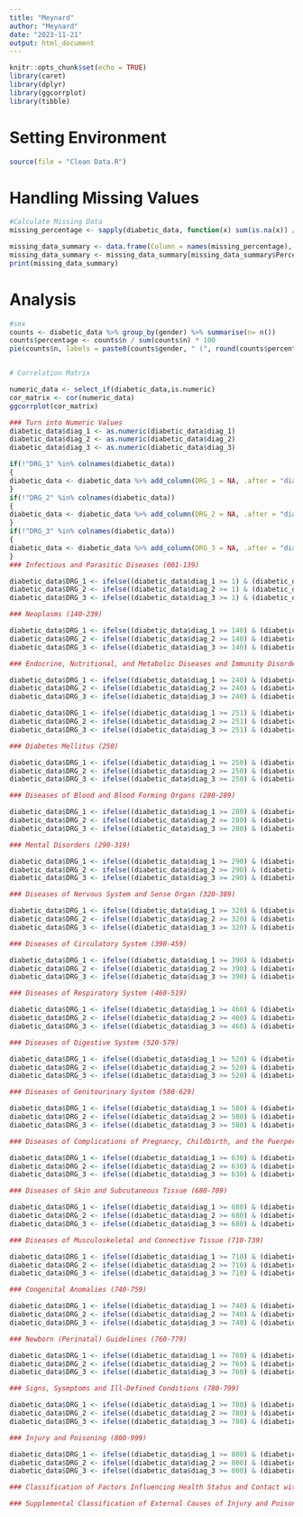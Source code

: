 ```yaml
---
title: "Meynard"
author: "Meynard"
date: "2023-11-21"
output: html_document
---
```


```r
knitr::opts_chunk$set(echo = TRUE)
library(caret)
library(dplyr)
library(ggcorrplot)
library(tibble)
```

# Setting Environment

```r
source(file = "Clean Data.R")
```
# Handling Missing Values

```r
#Calculate Missing Data
missing_percentage <- sapply(diabetic_data, function(x) sum(is.na(x)) / length(x) * 100)

missing_data_summary <- data.frame(Column = names(missing_percentage), Percentage = missing_percentage)
missing_data_summary <- missing_data_summary[missing_data_summary$Percentage != "0", ]
print(missing_data_summary)
```
# Analysis

``` r
#sex
counts <- diabetic_data %>% group_by(gender) %>% summarise(n= n())
counts$percentage <- counts$n / sum(counts$n) * 100
pie(counts$n, labels = paste0(counts$gender, " (", round(counts$percentage, 1), "%)"), main = "Gender")


# Correlation Matrix

numeric_data <- select_if(diabetic_data,is.numeric)
cor_matrix <- cor(numeric_data)
ggcorrplot(cor_matrix)

```




``` r
### Turn into Numeric Values
diabetic_data$diag_1 <- as.numeric(diabetic_data$diag_1)
diabetic_data$diag_2 <- as.numeric(diabetic_data$diag_2)
diabetic_data$diag_3 <- as.numeric(diabetic_data$diag_3)

if(!"DRG_1" %in% colnames(diabetic_data))
{
diabetic_data <- diabetic_data %>% add_column(DRG_1 = NA, .after = "diag_1")
}
if(!"DRG_2" %in% colnames(diabetic_data))
{
diabetic_data <- diabetic_data %>% add_column(DRG_2 = NA, .after = "diag_2")
}
if(!"DRG_3" %in% colnames(diabetic_data))
{
diabetic_data <- diabetic_data %>% add_column(DRG_3 = NA, .after = "diag_3")
}
### Infectious and Parasitic Diseases (001-139)

diabetic_data$DRG_1 <- ifelse((diabetic_data$diag_1 >= 1) & (diabetic_data$diag_1 < 140), "Infectious and Parasitic Diseases",diabetic_data$DRG_1)
diabetic_data$DRG_2 <- ifelse((diabetic_data$diag_2 >= 1) & (diabetic_data$diag_2 < 140), "Infectious and Parasitic Diseases",diabetic_data$DRG_2)
diabetic_data$DRG_3 <- ifelse((diabetic_data$diag_3 >= 1) & (diabetic_data$diag_3 < 140), "Infectious and Parasitic Diseases",diabetic_data$DRG_3)

### Neoplasms (140-239)

diabetic_data$DRG_1 <- ifelse((diabetic_data$diag_1 >= 140) & (diabetic_data$diag_1 < 240), "Neoplasms",diabetic_data$DRG_1)
diabetic_data$DRG_2 <- ifelse((diabetic_data$diag_2 >= 140) & (diabetic_data$diag_2 < 240), "Neoplasms",diabetic_data$DRG_2)
diabetic_data$DRG_3 <- ifelse((diabetic_data$diag_3 >= 140) & (diabetic_data$diag_3 < 240), "Neoplasms",diabetic_data$DRG_3)

### Endocrine, Nutritional, and Metabolic Diseases and Immunity Disorders (240-279)

diabetic_data$DRG_1 <- ifelse((diabetic_data$diag_1 >= 240) & (diabetic_data$diag_1 < 250), "Endocrine, Nutritional, and Metabolic Diseases and Immunity Disorders",diabetic_data$DRG_1)
diabetic_data$DRG_2 <- ifelse((diabetic_data$diag_2 >= 240) & (diabetic_data$diag_2 < 250), "Endocrine, Nutritional, and Metabolic Diseases and Immunity Disorders",diabetic_data$DRG_2)
diabetic_data$DRG_3 <- ifelse((diabetic_data$diag_3 >= 240) & (diabetic_data$diag_3 < 250), "Endocrine, Nutritional, and Metabolic Diseases and Immunity Disorders",diabetic_data$DRG_3)

diabetic_data$DRG_1 <- ifelse((diabetic_data$diag_1 >= 251) & (diabetic_data$diag_1 < 280), "Endocrine, Nutritional, and Metabolic Diseases and Immunity Disorders",diabetic_data$DRG_1)
diabetic_data$DRG_2 <- ifelse((diabetic_data$diag_2 >= 251) & (diabetic_data$diag_2 < 280), "Endocrine, Nutritional, and Metabolic Diseases and Immunity Disorders",diabetic_data$DRG_2)
diabetic_data$DRG_3 <- ifelse((diabetic_data$diag_3 >= 251) & (diabetic_data$diag_3 < 280), "Endocrine, Nutritional, and Metabolic Diseases and Immunity Disorders",diabetic_data$DRG_3)

### Diabetes Mellitus (250)

diabetic_data$DRG_1 <- ifelse((diabetic_data$diag_1 >= 250) & (diabetic_data$diag_1 < 251), "Diabetes Mellitus",diabetic_data$DRG_1)
diabetic_data$DRG_2 <- ifelse((diabetic_data$diag_2 >= 250) & (diabetic_data$diag_2 < 251), "Diabetes Mellitus",diabetic_data$DRG_2)
diabetic_data$DRG_3 <- ifelse((diabetic_data$diag_3 >= 250) & (diabetic_data$diag_3 < 251), "Diabetes Mellitus",diabetic_data$DRG_3)

### Diseases of Blood and Blood Forming Organs (280-289)

diabetic_data$DRG_1 <- ifelse((diabetic_data$diag_1 >= 280) & (diabetic_data$diag_1 < 290), "Diseases of Blood and Blood Forming Organs",diabetic_data$DRG_1)
diabetic_data$DRG_2 <- ifelse((diabetic_data$diag_2 >= 280) & (diabetic_data$diag_2 < 290), "Diseases of Blood and Blood Forming Organs",diabetic_data$DRG_2)
diabetic_data$DRG_3 <- ifelse((diabetic_data$diag_3 >= 280) & (diabetic_data$diag_3 < 290), "Diseases of Blood and Blood Forming Organs",diabetic_data$DRG_3)

### Mental Disorders (290-319)

diabetic_data$DRG_1 <- ifelse((diabetic_data$diag_1 >= 290) & (diabetic_data$diag_1 < 320), "Mental Disorders",diabetic_data$DRG_1)
diabetic_data$DRG_2 <- ifelse((diabetic_data$diag_2 >= 290) & (diabetic_data$diag_2 < 320), "Mental Disorders",diabetic_data$DRG_2)
diabetic_data$DRG_3 <- ifelse((diabetic_data$diag_3 >= 290) & (diabetic_data$diag_3 < 320), "Mental Disorders",diabetic_data$DRG_3)

### Diseases of Nervous System and Sense Organ (320-389)

diabetic_data$DRG_1 <- ifelse((diabetic_data$diag_1 >= 320) & (diabetic_data$diag_1 < 390), "Diseases of Nervous System and Sense Organ",diabetic_data$DRG_1)
diabetic_data$DRG_2 <- ifelse((diabetic_data$diag_2 >= 320) & (diabetic_data$diag_2 < 390), "Diseases of Nervous System and Sense Organ",diabetic_data$DRG_2)
diabetic_data$DRG_3 <- ifelse((diabetic_data$diag_3 >= 320) & (diabetic_data$diag_3 < 390), "Diseases of Nervous System and Sense Organ",diabetic_data$DRG_3)

### Diseases of Circulatory System (390-459)

diabetic_data$DRG_1 <- ifelse((diabetic_data$diag_1 >= 390) & (diabetic_data$diag_1 < 460), "Diseases of Circulatory System",diabetic_data$DRG_1)
diabetic_data$DRG_2 <- ifelse((diabetic_data$diag_2 >= 390) & (diabetic_data$diag_2 < 460), "Diseases of Circulatory System",diabetic_data$DRG_2)
diabetic_data$DRG_3 <- ifelse((diabetic_data$diag_3 >= 390) & (diabetic_data$diag_3 < 460), "Diseases of Circulatory System",diabetic_data$DRG_3)

### Diseases of Respiratory System (460-519)

diabetic_data$DRG_1 <- ifelse((diabetic_data$diag_1 >= 460) & (diabetic_data$diag_1 < 520), "Diseases of Respiratory System",diabetic_data$DRG_1)
diabetic_data$DRG_2 <- ifelse((diabetic_data$diag_2 >= 460) & (diabetic_data$diag_2 < 520), "Diseases of Respiratory System",diabetic_data$DRG_2)
diabetic_data$DRG_3 <- ifelse((diabetic_data$diag_3 >= 460) & (diabetic_data$diag_3 < 520), "Diseases of Respiratory System",diabetic_data$DRG_3)

### Diseases of Digestive System (520-579)

diabetic_data$DRG_1 <- ifelse((diabetic_data$diag_1 >= 520) & (diabetic_data$diag_1 < 580), "Diseases of Digestive System",diabetic_data$DRG_1)
diabetic_data$DRG_2 <- ifelse((diabetic_data$diag_2 >= 520) & (diabetic_data$diag_2 < 580), "Diseases of Digestive System",diabetic_data$DRG_2)
diabetic_data$DRG_3 <- ifelse((diabetic_data$diag_3 >= 520) & (diabetic_data$diag_3 < 580), "Diseases of Digestive System",diabetic_data$DRG_3)

### Diseases of Genitourinary System (580-629)

diabetic_data$DRG_1 <- ifelse((diabetic_data$diag_1 >= 580) & (diabetic_data$diag_1 < 630), "Diseases of Genitourinary System",diabetic_data$DRG_1)
diabetic_data$DRG_2 <- ifelse((diabetic_data$diag_2 >= 580) & (diabetic_data$diag_2 < 630), "Diseases of Genitourinary System",diabetic_data$DRG_2)
diabetic_data$DRG_3 <- ifelse((diabetic_data$diag_3 >= 580) & (diabetic_data$diag_3 < 630), "Diseases of Genitourinary System",diabetic_data$DRG_3)

### Diseases of Complications of Pregnancy, Childbirth, and the Puerperium (630-679)

diabetic_data$DRG_1 <- ifelse((diabetic_data$diag_1 >= 630) & (diabetic_data$diag_1 < 680), "Diseases of Complications of Pregnancy, Childbirth, and the Puerperium",diabetic_data$DRG_1)
diabetic_data$DRG_2 <- ifelse((diabetic_data$diag_2 >= 630) & (diabetic_data$diag_2 < 680), "Diseases of Complications of Pregnancy, Childbirth, and the Puerperium",diabetic_data$DRG_2)
diabetic_data$DRG_3 <- ifelse((diabetic_data$diag_3 >= 630) & (diabetic_data$diag_3 < 680), "Diseases of Complications of Pregnancy, Childbirth, and the Puerperium",diabetic_data$DRG_3)

### Diseases of Skin and Subcutaneous Tissue (680-709)

diabetic_data$DRG_1 <- ifelse((diabetic_data$diag_1 >= 680) & (diabetic_data$diag_1 < 710), "Diseases of Skin and Subcutaneous Tissue",diabetic_data$DRG_1)
diabetic_data$DRG_2 <- ifelse((diabetic_data$diag_2 >= 680) & (diabetic_data$diag_2 < 710), "Diseases of Skin and Subcutaneous Tissue",diabetic_data$DRG_2)
diabetic_data$DRG_3 <- ifelse((diabetic_data$diag_3 >= 680) & (diabetic_data$diag_3 < 710), "Diseases of Skin and Subcutaneous Tissue",diabetic_data$DRG_3)

### Diseases of Musculoskeletal and Connective Tissue (710-739)

diabetic_data$DRG_1 <- ifelse((diabetic_data$diag_1 >= 710) & (diabetic_data$diag_1 < 740), "Diseases of Musculoskeletal and Connective Tissue",diabetic_data$DRG_1)
diabetic_data$DRG_2 <- ifelse((diabetic_data$diag_2 >= 710) & (diabetic_data$diag_2 < 740), "Diseases of Musculoskeletal and Connective Tissue",diabetic_data$DRG_2)
diabetic_data$DRG_3 <- ifelse((diabetic_data$diag_3 >= 710) & (diabetic_data$diag_3 < 740), "Diseases of Musculoskeletal and Connective Tissue",diabetic_data$DRG_3)

### Congenital Anomalies (740-759)

diabetic_data$DRG_1 <- ifelse((diabetic_data$diag_1 >= 740) & (diabetic_data$diag_1 < 760), "Congenital Anomalies",diabetic_data$DRG_1)
diabetic_data$DRG_2 <- ifelse((diabetic_data$diag_2 >= 740) & (diabetic_data$diag_2 < 760), "Congenital Anomalies",diabetic_data$DRG_2)
diabetic_data$DRG_3 <- ifelse((diabetic_data$diag_3 >= 740) & (diabetic_data$diag_3 < 760), "Congenital Anomalies",diabetic_data$DRG_3)

### Newborn (Perinatal) Guidelines (760-779)

diabetic_data$DRG_1 <- ifelse((diabetic_data$diag_1 >= 760) & (diabetic_data$diag_1 < 780), "Newborn (Perinatal) Guidelines",diabetic_data$DRG_1)
diabetic_data$DRG_2 <- ifelse((diabetic_data$diag_2 >= 760) & (diabetic_data$diag_2 < 780), "Newborn (Perinatal) Guidelines",diabetic_data$DRG_2)
diabetic_data$DRG_3 <- ifelse((diabetic_data$diag_3 >= 760) & (diabetic_data$diag_3 < 780), "Newborn (Perinatal) Guidelines",diabetic_data$DRG_3)

### Signs, Sysmptoms and Ill-Defined Conditions (780-799)

diabetic_data$DRG_1 <- ifelse((diabetic_data$diag_1 >= 780) & (diabetic_data$diag_1 < 800), "Signs, Sysmptoms and Ill-Defined Conditions",diabetic_data$DRG_1)
diabetic_data$DRG_2 <- ifelse((diabetic_data$diag_2 >= 780) & (diabetic_data$diag_2 < 800), "Signs, Sysmptoms and Ill-Defined Conditions",diabetic_data$DRG_2)
diabetic_data$DRG_3 <- ifelse((diabetic_data$diag_3 >= 780) & (diabetic_data$diag_3 < 800), "Signs, Sysmptoms and Ill-Defined Conditions",diabetic_data$DRG_3)

### Injury and Poisoning (800-999)

diabetic_data$DRG_1 <- ifelse((diabetic_data$diag_1 >= 800) & (diabetic_data$diag_1 < 1000), "Injury and Poisoning",diabetic_data$DRG_1)
diabetic_data$DRG_2 <- ifelse((diabetic_data$diag_2 >= 800) & (diabetic_data$diag_2 < 1000), "Injury and Poisoning",diabetic_data$DRG_2)
diabetic_data$DRG_3 <- ifelse((diabetic_data$diag_3 >= 800) & (diabetic_data$diag_3 < 1000), "Injury and Poisoning",diabetic_data$DRG_3)

### Classification of Factors Influencing Health Status and Contact with Health Service (V01-V91)

### Supplemental Classification of External Causes of Injury and Poisoning (E800-E999)

```